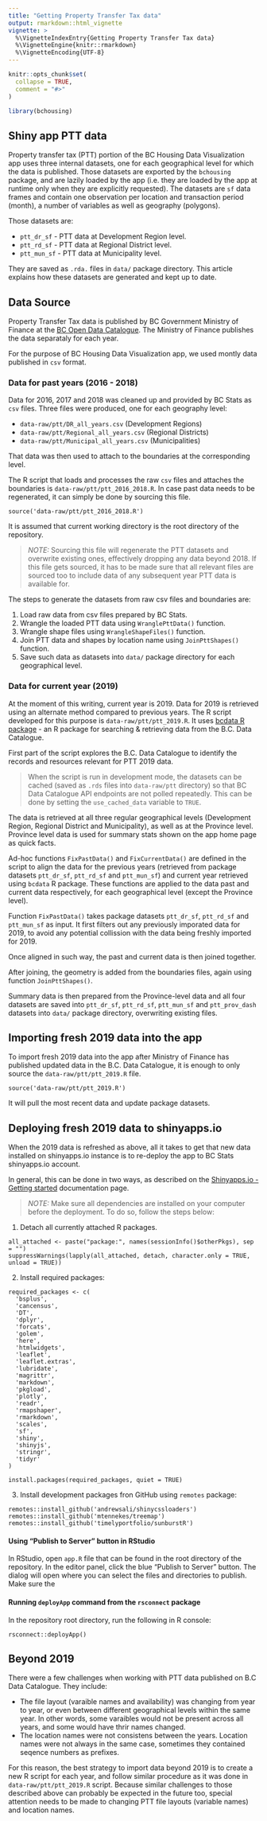 ```yaml
---
title: "Getting Property Transfer Tax data"
output: rmarkdown::html_vignette
vignette: >
  %\VignetteIndexEntry{Getting Property Transfer Tax data}
  %\VignetteEngine{knitr::rmarkdown}
  %\VignetteEncoding{UTF-8}
---
```


```r
knitr::opts_chunk$set(
  collapse = TRUE,
  comment = "#>"
)
```

```r
library(bchousing)
```

## Shiny app PTT data
Property transfer tax (PTT) portion of the BC Housing Data Visualization app uses three internal datasets, one for each geographical level
for which the data is published. Those datasets are exported by the `bchousing` package, and are lazily loaded by the app 
(i.e. they are loaded by the app at runtime only when they are explicitly requested). The datasets are `sf` data frames and contain one observation per location and transaction period (month), a number of variables as well as geography (polygons).

Those datasets are:

- `ptt_dr_sf` - PTT data at Development Region level.
- `ptt_rd_sf` - PTT data at Regional District level.
- `ptt_mun_sf` - PTT data at Municipality level.

They are saved as `.rda.` files in `data/` package directory. This article explains how these datasets are generated and kept up to date.

## Data Source

Property Transfer Tax data is published by BC Government Ministry of Finance at the [BC Open Data Catalogue](https://catalogue.data.gov.bc.ca/organization/property-taxation). The Ministry of Finance publishes the data separataly for each year.

For the purpose of BC Housing Data Visualization app, we used montly data published in `csv` format.

### Data for past years (2016 - 2018)

Data for 2016, 2017 and 2018 was cleaned up and provided by BC Stats as `csv` files. Three files were produced, 
one for each geography level:

- `data-raw/ptt/DR_all_years.csv` (Development Regions)
- `data-raw/ptt/Regional_all_years.csv` (Regional Districts)
- `data-raw/ptt/Municipal_all_years.csv` (Municipalities)

That data was then used to attach to the boundaries at the corresponding level.

The R script that loads and processes the raw `csv` files and attaches the boundaries is `data-raw/ptt/ptt_2016_2018.R`. In case past data needs to be regenerated, it can simply be done by sourcing this file.

```
source('data-raw/ptt/ptt_2016_2018.R')
```

It is assumed that current working directory is the root directory of the repository.

> *NOTE:* Sourcing this file will regenerate the PTT datasets and overwrite existing ones, effectively dropping any data beyond 2018. If this file gets sourced, it has to be made sure that all relevant files are sourced too to include data of any subsequent year PTT data is available for.

The steps to generate the datasets from raw csv files and boundaries are:

1. Load raw data from csv files prepared by BC Stats.
2. Wrangle the loaded PTT data using `WranglePttData()` function.
3. Wrangle shape files using `WrangleShapeFiles()` function.
4. Join PTT data and shapes by location name using `JoinPttShapes()` function.
5. Save such data as datasets into `data/` package directory for each geographical level.

### Data for current year (2019)

At the moment of this writing, current year is 2019. Data for 2019 is retrieved using an alternate method compared to previous years. The R script developed for this purpose is `data-raw/ptt/ptt_2019.R`. It uses [bcdata R package](https://bcgov.github.io/bcdata) - an R package for searching & retrieving data from the B.C. Data Catalogue.

First part of the script explores the B.C. Data Catalogue to identify the records and resources relevant for PTT 2019 data. 

> When the script is run in development mode, the datasets can be cached (saved as `.rds` files into `data-raw/ptt` directory) so that BC Data Catalogue API endpoints are not polled repeatedly. This can be done by setting the `use_cached_data` variable to `TRUE`.

The data is retrieved at all three regular geographical levels (Development Region, Regional District and Municipality), as well as at the Province level. Province level data is used for summary stats shown on the app home page as quick facts.

Ad-hoc functions `FixPastData()` and `FixCurrentData()` are defined in the script to align the data for the previous years (retrieved from package datasets `ptt_dr_sf`, `ptt_rd_sf` and `ptt_mun_sf`) and current year retrieved using `bcdata` R package. These functions are applied to the data past and current data respectively, for each geographical level (except the Province level).

Function `FixPastData()` takes package datasets `ptt_dr_sf`, `ptt_rd_sf` and `ptt_mun_sf` as input. It first filters out any previously imporated data for 2019, to avoid any potential collission with the data being freshly imported for 2019.

Once aligned in such way, the past and current data is then joined together.

After joining, the geometry is added from the boundaries files, again using function `JoinPttShapes()`.

Summary data is then prepared from the Province-level data and all four datasets are saved into `ptt_dr_sf`, `ptt_rd_sf`, `ptt_mun_sf` and `ptt_prov_dash` datasets into `data/` package directory, overwriting existing files.

## Importing fresh 2019 data into the app

To import fresh 2019 data into the app after Ministry of Finance has published updated data in the B.C. Data Catalogue, it is enough to only source the `data-raw/ptt/ptt_2019.R` file. 

```
source('data-raw/ptt/ptt_2019.R')
```

It will pull the most recent data and update package datasets.

## Deploying fresh 2019 data to shinyapps.io

When the 2019 data is refreshed as above, all it takes to get that new data installed on shinyapps.io instance is to re-deploy the app to BC Stats shinyapps.io account.

In general, this can be done in two ways, as described on the [Shinyapps.io - Getting started](https://shiny.rstudio.com/articles/shinyapps.html) documentation page.

> *NOTE:* Make sure all dependencies are installed on your computer before the deployment. To do so, follow the steps below:

1. Detach all currently attached R packages.

```
all_attached <- paste("package:", names(sessionInfo()$otherPkgs), sep = "")
suppressWarnings(lapply(all_attached, detach, character.only = TRUE, unload = TRUE))
```

2. Install required packages:

```
required_packages <- c(
  'bsplus',
  'cancensus',
  'DT',
  'dplyr',
  'forcats',
  'golem',
  'here',
  'htmlwidgets',
  'leaflet',
  'leaflet.extras',
  'lubridate',
  'magrittr',
  'markdown',
  'pkgload',
  'plotly',
  'readr',
  'rmapshaper',
  'rmarkdown',
  'scales',
  'sf',
  'shiny',
  'shinyjs',
  'stringr',
  'tidyr'
)
    
install.packages(required_packages, quiet = TRUE)
```

3. Install development packages fron GitHub using `remotes` package:

```
remotes::install_github('andrewsali/shinycssloaders')
remotes::install_github('mtennekes/treemap')
remotes::install_github('timelyportfolio/sunburstR')
```



#### Using "Publish to Server" button in RStudio

In RStudio, open `app.R` file that can be found in the root directory of the repository. In the editor panel, click the blue "Publish to Server" button. The dialog will open where you can select the files and directories to publish. Make sure the 

#### Running `deployApp` command from the `rsconnect` package

In the repository root directory, run the following in R console:

```
rsconnect::deployApp()
```

## Beyond 2019

There were a few challenges when working with PTT data published on B.C Data Catalogue. They include:

- The file layout (varaible names and availability) was changing from year to year, or even between different geographical levels within the same year. In other words, some varaibles would not be present across all years, and some would have thrir names changed.
- The location names were not consistens between the years. Location names were not always in the same case, sometimes they contained seqence numbers as prefixes.

For this reason, the best strategy to import data beyond 2019 is to create a new R script for each year, and follow similar procedure as it was done in `data-raw/ptt/ptt_2019.R` script. Because similar challenges to those described above can probably be expected in the future too, special attention needs to be made to changing PTT file layouts (variable names) and location names.
